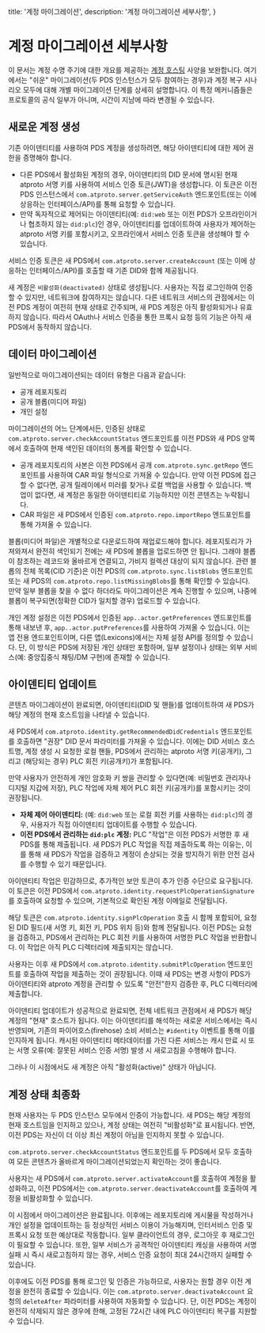   title: '계정 마이그레이션',
  description: '계정 마이그레이션 세부사항',
}

# 계정 마이그레이션 세부사항

이 문서는 계정 수명 주기에 대한 개요를 제공하는 [계정 호스팅](/specs/account) 사양을 보완합니다. 여기에서는 "쉬운" 마이그레이션(두 PDS 인스턴스가 모두 참여하는 경우)과 계정 복구 시나리오 모두에 대해 개별 마이그레이션 단계를 상세히 설명합니다. 이 특정 메커니즘들은 프로토콜의 공식 일부가 아니며, 시간이 지남에 따라 변경될 수 있습니다.

## 새로운 계정 생성

기존 아이덴티티를 사용하여 PDS 계정을 생성하려면, 해당 아이덴티티에 대한 제어 권한을 증명해야 합니다.

- 다른 PDS에서 활성화된 계정의 경우, 아이덴티티의 DID 문서에 명시된 현재 atproto 서명 키를 사용하여 서비스 인증 토큰(JWT)을 생성합니다. 이 토큰은 이전 PDS 인스턴스에서 `com.atproto.server.getServiceAuth` 엔드포인트(또는 이에 상응하는 인터페이스/API)를 통해 요청할 수 있습니다.
- 만약 독자적으로 제어되는 아이덴티티(예: `did:web` 또는 이전 PDS가 오프라인이거나 협조하지 않는 `did:plc`)인 경우, 아이덴티티를 업데이트하여 사용자가 제어하는 atproto 서명 키를 포함시키고, 오프라인에서 서비스 인증 토큰을 생성해야 할 수 있습니다.

서비스 인증 토큰은 새 PDS에서 `com.atproto.server.createAccount` (또는 이에 상응하는 인터페이스/API)를 호출할 때 기존 DID와 함께 제공됩니다.

새 계정은 `비활성화(deactivated)` 상태로 생성됩니다. 사용자는 직접 로그인하여 인증할 수 있지만, 네트워크에 참여하지는 않습니다. 다른 네트워크 서비스의 관점에서는 이전 PDS 계정이 여전히 현재 상태로 간주되며, 새 PDS 계정은 아직 활성화되거나 유효하지 않습니다. 따라서 OAuth나 서비스 인증을 통한 프록시 요청 등의 기능은 아직 새 PDS에서 동작하지 않습니다.

## 데이터 마이그레이션

일반적으로 마이그레이션되는 데이터 유형은 다음과 같습니다:

- 공개 레포지토리
- 공개 블롭(미디어 파일)
- 개인 설정

마이그레이션의 어느 단계에서든, 인증된 상태로 `com.atproto.server.checkAccountStatus` 엔드포인트를 이전 PDS와 새 PDS 양쪽에서 호출하여 현재 색인된 데이터의 통계를 확인할 수 있습니다.

- 공개 레포지토리의 사본은 이전 PDS에서 공개 `com.atproto.sync.getRepo` 엔드포인트를 사용하여 CAR 파일 형식으로 가져올 수 있습니다. 만약 이전 PDS에 접근할 수 없다면, 공개 릴레이에서 미러를 찾거나 로컬 백업을 사용할 수 있습니다. 백업이 없다면, 새 계정은 동일한 아이덴티티로 기능하지만 이전 콘텐츠는 누락됩니다.
- CAR 파일은 새 PDS에서 인증된 `com.atproto.repo.importRepo` 엔드포인트를 통해 가져올 수 있습니다.

블롭(미디어 파일)은 개별적으로 다운로드하여 재업로드해야 합니다. 레포지토리가 가져와져서 완전히 색인되기 전에는 새 PDS에 블롭을 업로드하면 안 됩니다. 그래야 블롭이 참조하는 레코드와 올바르게 연결되고, 가비지 컬렉션 대상이 되지 않습니다. 관련 블롭의 전체 목록(CID 기준)은 이전 PDS의 `com.atproto.sync.listBlobs` 엔드포인트 또는 새 PDS의 `com.atproto.repo.listMissingBlobs`를 통해 확인할 수 있습니다. 만약 일부 블롭을 찾을 수 없다 하더라도 마이그레이션은 계속 진행할 수 있으며, 나중에 블롭이 복구되면(정확한 CID가 일치할 경우) 업로드할 수 있습니다.

개인 계정 설정은 이전 PDS에서 인증된 `app..actor.getPreferences` 엔드포인트를 통해 내보낸 후, `app..actor.putPreferences`를 사용하여 가져올 수 있습니다. 이는  앱 전용 엔드포인트이며, 다른 앱(Lexicons)에서는 자체 설정 API를 정의할 수 있습니다. 단, 이 방식은 PDS에 저장된 개인 상태만 포함하며, 일부 설정이나 상태는 외부 서비스(예: 중앙집중식 채팅/DM 구현)에 존재할 수 있습니다.

## 아이덴티티 업데이트

콘텐츠 마이그레이션이 완료되면, 아이덴티티(DID 및 핸들)를 업데이트하여 새 PDS가 해당 계정의 현재 호스트임을 나타낼 수 있습니다.

새 PDS에서 `com.atproto.identity.getRecommendedDidCredentials` 엔드포인트를 호출하면 "권장" DID 문서 파라미터를 가져올 수 있습니다. 이에는 DID 서비스 호스트명, 계정 생성 시 요청한 로컬 핸들, PDS에서 관리하는 atproto 서명 키(공개키), 그리고 (해당되는 경우) PLC 회전 키(공개키)가 포함됩니다.

만약 사용자가 안전하게 개인 암호화 키 쌍을 관리할 수 있다면(예: 비밀번호 관리자나 디지털 지갑에 저장), PLC 작업에 자체 제어 PLC 회전 키(공개키)를 포함시키는 것이 권장됩니다.

- **자체 제어 아이덴티티:** (예: `did:web` 또는 로컬 회전 키를 사용하는 `did:plc`)의 경우, 사용자가 직접 아이덴티티 업데이트를 수행할 수 있습니다.
- **이전 PDS에서 관리하는 `did:plc` 계정:** PLC "작업"은 이전 PDS가 서명한 후 새 PDS를 통해 제출됩니다. 새 PDS가 PLC 작업을 직접 제출하도록 하는 이유는, 이를 통해 새 PDS가 작업을 검증하고 계정이 손상되는 것을 방지하기 위한 안전 검사를 수행할 수 있기 때문입니다.

아이덴티티 작업은 민감하므로, 추가적인 보안 토큰이 추가 인증 수단으로 요구됩니다. 이 토큰은 이전 PDS에서 `com.atproto.identity.requestPlcOperationSignature`를 호출하여 요청할 수 있으며, 기본적으로 확인된 계정 이메일로 전달됩니다.

해당 토큰은 `com.atproto.identity.signPlcOperation` 호출 시 함께 포함되어, 요청된 DID 필드(새 서명 키, 회전 키, PDS 위치 등)와 함께 전달됩니다. 이전 PDS는 요청을 검증하고, PDS에서 관리하는 PLC 회전 키를 사용하여 서명한 PLC 작업을 반환합니다. 이 작업은 아직 PLC 디렉터리에 제출되지는 않습니다.

사용자는 이후 새 PDS에서 `com.atproto.identity.submitPlcOperation` 엔드포인트를 호출하여 작업을 제출하는 것이 권장됩니다. 이때 새 PDS는 변경 사항이 PDS가 아이덴티티와 atproto 계정을 관리할 수 있도록 "안전"한지 검증한 후, PLC 디렉터리에 제출합니다.

아이덴티티 업데이트가 성공적으로 완료되면, 전체 네트워크 관점에서 새 PDS가 해당 계정의 "현재" 호스트가 됩니다. 이는 아이덴티티를 해석하는 새로운 서비스에서는 즉시 반영되며, 기존의 파이어호스(firehose) 소비 서비스는 `#identity` 이벤트를 통해 이를 인지하게 됩니다. 캐시된 아이덴티티 메타데이터를 가진 다른 서비스는 캐시 만료 시 또는 서명 오류(예: 잘못된 서비스 인증 서명) 발생 시 새로고침을 수행해야 합니다.

그러나 이 시점에서도 새 계정은 아직 "활성화(active)" 상태가 아닙니다.

## 계정 상태 최종화

현재 사용자는 두 PDS 인스턴스 모두에서 인증이 가능합니다. 새 PDS는 해당 계정의 현재 호스트임을 인지하고 있으나, 계정 상태는 여전히 "비활성화"로 표시됩니다. 반면, 이전 PDS는 자신이 더 이상 최신 계정이 아님을 인지하지 못할 수 있습니다.

`com.atproto.server.checkAccountStatus` 엔드포인트를 두 PDS에서 모두 호출하여 모든 콘텐츠가 올바르게 마이그레이션되었는지 확인하는 것이 좋습니다.

사용자는 새 PDS에서 `com.atproto.server.activateAccount`를 호출하여 계정을 활성화하고, 이전 PDS에서는 `com.atproto.server.deactivateAccount`를 호출하여 계정을 비활성화할 수 있습니다.

이 시점에서 마이그레이션은 완료됩니다. 이후에는 레포지토리에 게시물을 작성하거나 개인 설정을 업데이트하는 등 정상적인 서비스 이용이 가능해지며, 인터서비스 인증 및 프록시 요청 또한 예상대로 작동합니다. 일부 클라이언트의 경우, 로그아웃 후 재로그인이 필요할 수 있습니다. 또한, 일부 서비스가 공격적인 아이덴티티 캐싱을 사용하여 서명 실패 시 즉시 새로고침하지 않는 경우, 서비스 인증 요청이 최대 24시간까지 실패할 수 있습니다.

이후에도 이전 PDS를 통해 로그인 및 인증은 가능하므로, 사용자는 원할 경우 이전 계정을 완전히 종료할 수 있습니다. 이는 `com.atproto.server.deactivateAccount` 요청의 `deleteAfter` 파라미터를 사용하여 자동화할 수 있습니다. 단, 이전 PDS는 계정이 완전히 삭제되지 않은 경우에 한해, 고정된 72시간 내에 PLC 아이덴티티 복구를 지원할 수 있습니다.
